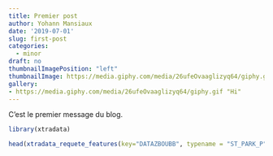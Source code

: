 ```yaml
---
title: Premier post
author: Yohann Mansiaux
date: '2019-07-01'
slug: first-post
categories:
  - minor
draft: no
thumbnailImagePosition: "left"
thumbnailImage: https://media.giphy.com/media/26ufeOvaaglizyq64/giphy.gif
gallery:
- https://media.giphy.com/media/26ufeOvaaglizyq64/giphy.gif "Hi"
---
```



C'est le premier message du blog.

```r
library(xtradata)
```

```r
head(xtradata_requete_features(key="DATAZBOUBB", typename = "ST_PARK_P"))
```

